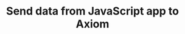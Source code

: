 ---
title: 'Send data from JavaScript app to Axiom'
description: 'This guide explains how to send data from a JavaScript app to Axiom.'
sidebarTitle: JavaScript
url: "https://github.com/axiomhq/axiom-js"
---